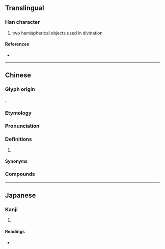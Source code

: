 {{character info/new}}
==Translingual==

===Han character===
{{Han char|rn=96|rad=玉|as=06|sn=10|four=10148|canj=MGYCK|ids=⿰𤣩交}}

# two hemispherical objects used in divination

====References====
* {{Han ref|kx=0730.110|dkj=20937|dj=1141.230|hdz=21112.110|uh=73D3|ud=29651|bh=D2AB|bd=53931}}

----

==Chinese==
{{zh-forms|alt=筊,𥲯}}

===Glyph origin===
{{Han etym}}
{{Han compound|玉|alt1=𤣩|交|ls=psc|c1=s|c2=p|t1=jade}}.

===Etymology===
{{rfe|zh|from 教 (演繁露·卜教)?}}

===Pronunciation===
{{zh-pron
|m=jiào
|m-s=
|c=gaau3
|c-t=
|g=gau4
|h=pfs=kau;gd=kau4
|j=
|mb=ga̿u
|md=gá/gáu
|mn=kàu
|mn-t=ga3/gao1
|w=2kau
|x=
|mc=y
|oc=y
|cat=n
}}

===Definitions===
{{zh-hanzi}}

# {{lb|zh|divination}} {{w|moon blocks}} {{gloss|divination device}}

====Synonyms====
{{zh-dial|杯珓}}

===Compounds===
{{zh-der|卜珓|聖珓|杯珓|珓杯|碑珓|陽珓|陰珓}}

----

==Japanese==

===Kanji===
{{ja-kanji|grade=|rs=玉06}}

# {{defn|lang=ja|sort=玉06}}

====Readings====
* {{ja-readings|on=[[こう]] (kō), [[きょう]] (kyō)|kun=}}